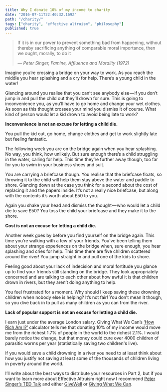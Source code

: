 ```yaml
---
title: Why I donate 10% of my income to charity
date: "2016-07-11T22:40:32.169Z"
path: "/charity/"
tags: ["charity", "effective altruism", "philosophy"]
published: true
---
```


> If it is in our power to prevent something bad from happening, without thereby sacrificing anything of comparable moral importance, then we ought, morally, to do it
>
> — <cite>Peter Singer, Famine, Affluence and Morality (1972)</cite>

Imagine you’re crossing a bridge on your way to work. As you reach the middle you hear splashing and a cry for help. There’s a young child in the water!

Glancing around you realise that you can’t see anybody else — if you don’t jump in and pull the child out they’ll drown for sure. This is going to inconvenience you, as you’ll have to go home and change your wet clothes. As soon as this thought crosses your mind you dismiss it of course. What kind of person would let a kid drown to avoid being late to work?

**Inconvenience is not an excuse for letting a child die.**

You pull the kid out, go home, change clothes and get to work slightly late but feeling fantastic.

The following week you are on the bridge again when you hear splashing. No way, you think, how unlikely. But sure enough there’s a child struggling in the water, calling for help. This time they’re further away though, too far for you to swim in your business shoes and suit.

You are carrying a briefcase though. You realise that the briefcase floats, so throwing it to the child will help them stay above the water and paddle to shore. Glancing down at the case you think for a second about the cost of replacing it and the papers inside. It’s not a really nice briefcase, but along with the contents it’s worth about £50 to you.

Again you shake your head and dismiss the thought — who would let a child die to save £50? You toss the child your briefcase and they make it to the shore.

**Cost is not an excuse for letting a child die.**

Another week goes by before you find yourself on the bridge again. This time you’re walking with a few of your friends. You’ve been telling them about your strange experiences on the bridge when, sure enough, you hear splashing and cries for help. This time there are five children scattered around the river! You jump straight in and pull one of the kids to shore.

Feeling good about your lack of indecision and moral fortitude you glance up to find your friends still standing on the bridge. They look appropriately concerned and are talking to each other about how awful it is that children drown in rivers, but they aren’t doing anything to help.

You feel frustrated for a moment. Why should I keep saving these drowning children when nobody else is helping? It’s not fair! You don’t mean it though, so you dive back in to pull as many children as you can from the river.

**Lack of popular support is not an excuse for letting a child die.**

I earn just under the average London salary. Giving What We Can’s [‘How Rich Am I?’] calculator tells me that donating 10% of my income would move me from the richest 1.7% of people in the world to the richest 2.1%. I would barely notice the change, but that money could cure over 4000 children of parasitic worms per year (statistically saving two children's live).

If you would save a child drowning in a river you need to at least think about how you justify not saving at least some of the thousands of children living in poverty around the world.

I’ll write about the best ways to distribute your resources in Part 2, but if you want to learn more about Effective Altruism right now I recommend [Peter Singer’s TED Talk] and either [GiveWell](USA) or [Giving What We Can](UK).

[‘how rich am i?’]: https://www.givingwhatwecan.org/get-involved/how-rich-am-i/
[peter singer’s ted talk]: https://www.ted.com/talks/peter_singer_the_why_and_how_of_effective_altruism
[givewell]: http://www.givewell.org/
[giving what we can]: https://www.givingwhatwecan.org/
